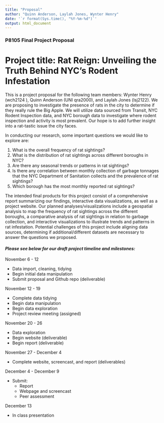 ```yaml
---
title: "Proposal"
author: "Quinn Anderson, Laylah Jones, Wynter Henry"
date: '`r format(Sys.time(), "%Y-%m-%d")`'
output: html_document
---
```


### P8105 Final Project Proposal

Project title: Rat Reign: Unveiling the Truth Behind NYC's Rodent Infestation 
=======
This is a project proposal for the following team members: Wynter Henry (wch2124 ), Quinn Anderson (UNI qra2000), and Laylah Jones (lsj2122). We are proposing to investigate the presence of rats in the city to determine if they really rule the Big Apple. We will utilize data sourced from Transit, NYC Rodent Inspection data, and NYC borough data to investigate where rodent inspection and activity is most prevalent. Our hope is to add further insight into a rat-tastic issue the city faces. 

In conducting our research, some important questions we would like to explore are:

1. What is the overall frequency of rat sightings? 
2. What is the distribution of rat sightings across different boroughs in NYC?
3. Are there any seasonal trends or patterns in rat sightings?
4. Is there any correlation between monthly collection of garbage tonnages that the NYC Department of Sanitation collects and the prevalence of rat sightings?
5. Which borough has the most monthly reported rat sightings?

The intended final products for this project consist of a comprehensive report summarizing our findings, interactive data visualizations, as well as a project website. Our planned analyses/visualizations include a geospatial analysis to map the frequency of rat sightings across the different boroughs, a comparative analysis of rat sightings in relation to garbage collection, and interactive visualizations to illustrate trends and patterns in rat infestation.  Potential challenges of this project include aligning data sources, determining if additional/different datasets are necessary to answer the questions we proposed. 

#### *Please see below for our draft project timeline and milestones:*

November 6 - 12

* Data import, cleaning, tidying
* Begin initial data manipulation
* Submit proposal and Github repo (deliverable)

November 12 - 19

* Complete data tidying
* Begin data manipulation
* Begin data exploration
* Project review meeting (assigned)

November 20 - 26

* Data exploration
* Begin website (deliverable) 
* Begin report (deliverable)

November 27 - December 4

* Complete website, screencast, and report (deliverables)

December 4 - December 9

* Submit: 
  * Report
  * Webpage and screencast
  * Peer assessment 

December 13

* In class presentation